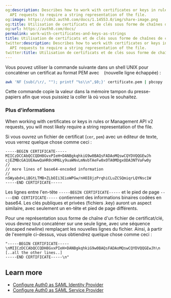 ```yaml
---
og:description: Describes how to work with certificates or keys in rules or Management
  API requests to require a string representation of the file.
og:image: https://cdn2.auth0.com/docs/1.14553.0/img/share-image.png
og:title: Utilisation de certificats et de clés sous forme de chaînes de caractères
og:url: https://auth0.com/docs/
permalink: work-with-certificates-and-keys-as-strings
title: Utilisation de certificats et de clés sous forme de chaînes de caractères
twitter:description: Describes how to work with certificates or keys in rules or Management
  API requests to require a string representation of the file.
twitter:title: Utilisation de certificats et de clés sous forme de chaînes de caractères
---
```


Vous pouvez utiliser la commande suivante dans un shell UNIX pour concaténer un certificat au format PEM avec `
` (nouvelle ligne échappée) :

```bash wrap lines
awk 'NF {sub(/\r/, ""); printf "%s\\n",$0;}' certificate.pem | pbcopy
```


Cette commande copie la valeur dans la mémoire tampon du presse-papiers afin que vous puissiez la coller là où vous le souhaitez.

### Plus d’informations

When working with certificates or keys in rules or <Tooltip tip="Management API: A product to allow customers to perform administrative tasks." cta="View Glossary" href="/docs/glossary?term=Management+API">Management API</Tooltip> v2 requests, you will most likely require a string representation of the file.

Si vous ouvrez un fichier de certificat (`cer`, `pem`) avec un éditeur de texte, vous verrez quelque chose comme ceci :

```text lines
-----BEGIN CERTIFICATE-----
MIICzDCCAbQCCQDH8GvxPIeH+DANBgkqhkiG9w0BAQsFADAoMQswCQYDVQQGEwJh
cjEZMBcGA1UEAwwQaHR0cHM6Ly9uaWNvLmNvbTAeFw0xOTA0MDgxODA3NTVaFw0y
//
// more lines of base64-encoded information
//
nSWyabd+LiBGtLTMB+ZLbOIi3EioWPGw/nHOI8jzPrqhiCLuZCSQmiqrLQYNsc1W
-----END CERTIFICATE-----
```



Les lignes entre l'en-tête `-----BEGIN CERTIFICATE-----` et le pied de page `-----END CERTIFICATE-----` contiennent des informations binaires codées en base64. Les clés publiques et privées (fichiers .key) auront un aspect similaire, avec seulement un en-tête et pied de page différents.

Pour une représentation sous forme de chaîne d'un fichier de certificat/clé, vous devrez tout concaténer sur une seule ligne, avec une séquence `
` (escaped newline) remplaçant les nouvelles lignes du fichier. Ainsi, à partir de l'exemple ci-dessus, vous obtiendrez quelque chose comme ceci :

```text lines
"-----BEGIN CERTIFICATE-----
\nMIICzDCCAbQCCQDH8GvxPIeH+DANBgkqhkiG9w0BAQsFADAoMQswCQYDVQQGEwJh\n
[..all the other lines..]
-----END CERTIFICATE-----\n"
```






## Learn more

* [Configure Auth0 as SAML Identity Provider](/docs/authenticate/single-sign-on/outbound-single-sign-on/configure-auth0-saml-identity-provider)
* [Configure Auth0 as SAML Service Provider](/docs/authenticate/protocols/saml/saml-sso-integrations/configure-auth0-saml-service-provider)